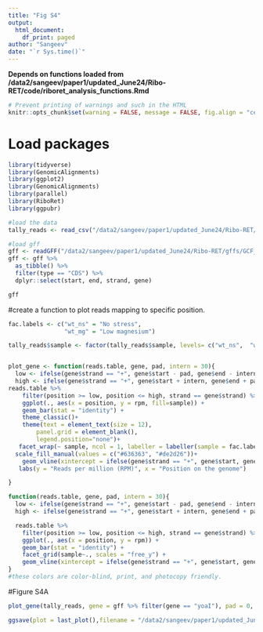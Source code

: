 ```yaml
---
title: "Fig S4"
output: 
  html_document:
    df_print: paged
author: "Sangeev"
date: "`r Sys.time()`"
---
```


<style type="text/css">
.main-container {
  max-width: 1500px;
  margin-left: auto;
  margin-right: auto;
}
</style>

**Depends on functions loaded from /data2/sangeev/paper1/updated_June24/Ribo-RET/code/riboret_analysis_functions.Rmd**

```r
# Prevent printing of warnings and such in the HTML
knitr::opts_chunk$set(warning = FALSE, message = FALSE, fig.align = "center", eval = FALSE)
```

# Load packages
```r
library(tidyverse)
library(GenomicAlignments)
library(ggplot2)
library(GenomicAlignments)
library(parallel)
library(RiboRet)
library(ggpubr)
```

```r
#load the data
tally_reads <- read_csv("/data2/sangeev/paper1/updated_June24/Ribo-RET/dataframe/tally_reads_offset0.csv")
```

```r
#load gff
gff <- readGFF("/data2/sangeev/paper1/updated_June24/Ribo-RET/gffs/GCF_000005845.2_ASM584v2_genomic.gff.gz")
gff <- gff %>% 
  as_tibble() %>%
  filter(type == "CDS") %>%
  dplyr::select(start, end, strand, gene)

gff
```

#create a function to plot reads mapping to specific position. 
```r
fac.labels <- c("wt_ns" = "No stress",
                "wt_mg" = "Low magnesium")

tally_reads$sample <- factor(tally_reads$sample, levels= c("wt_ns",  "wt_mg"))


plot_gene <- function(reads.table, gene, pad, intern = 30){
  low <- ifelse(gene$strand == "+", gene$start - pad, gene$end - intern)
  high <- ifelse(gene$strand == "+", gene$start + intern, gene$end + pad)
reads.table %>% 
    filter(position >= low, position <= high, strand == gene$strand) %>%
    ggplot(., aes(x = position, y = rpm, fill=sample)) +
    geom_bar(stat = "identity") +
    theme_classic()+
    theme(text = element_text(size = 12),
        panel.grid = element_blank(),
        legend.position="none")+
   facet_wrap(~ sample, ncol = 1, labeller = labeller(sample = fac.labels)) +
  scale_fill_manual(values = c("#636363", "#de2d26"))+
    geom_vline(xintercept = ifelse(gene$strand == "+", gene$start, gene$end), col = "#8856a7", alpha = 1, linetype = 2) +
   labs(y = "Reads per million (RPM)", x = "Position on the genome") 

}

function(reads.table, gene, pad, intern = 30){
  low <- ifelse(gene$strand == "+", gene$start - pad, gene$end - intern)
  high <- ifelse(gene$strand == "+", gene$start + intern, gene$end + pad)

  reads.table %>% 
    filter(position >= low, position <= high, strand == gene$strand) %>%
    ggplot(., aes(x = position, y = rpm)) +
    geom_bar(stat = "identity") +
    facet_grid(sample~., scales = "free_y") +
    geom_vline(xintercept = ifelse(gene$strand == "+", gene$start, gene$end), col = "red", alpha = 0.2)
}
#these colors are color-blind, print, and photocopy friendly. 
```

#Figure S4A
```r
plot_gene(tally_reads, gene = gff %>% filter(gene == "yoaI"), pad = 0, intern = 100)

ggsave(plot = last_plot(),filename = "/data2/sangeev/paper1/updated_June24/figures/FigS4A.png", dpi = 600, width = 4, height = 3)

```


